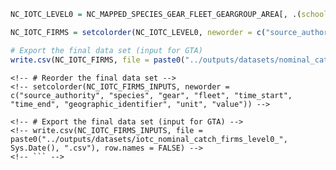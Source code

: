 <!-- Old stuff -->
  
  ```r
NC_IOTC_LEVEL0 = NC_MAPPED_SPECIES_GEAR_FLEET_GEARGROUP_AREA[, .(schooltype = "UNK", catchtype = "UNK", value = sum(CATCH)), keyby = .(source_authority, fishingfleet = fleet, gear, gear_group = GEAR_GROUP_CODE, species, time_start, time_end, month = month(time_start), quarter = quarter(time_start), year = year(time_start), time_period = difftime(time_end, time_start, units = "days"), id_area = fifelse(geographic_identifier == "F51", 71942, fifelse(geographic_identifier == "F57", 71941, as.numeric(NA))), longitude = fifelse(geographic_identifier == "F51", 56.9674121789439, fifelse(geographic_identifier == "F57", 105.051972813222, as.numeric(NA))), latitude = fifelse(geographic_identifier == "F51", -16.0981009445054, fifelse(geographic_identifier == "F57", -26.9732388924692, as.numeric(NA))), geographic_identifier, unit)]

NC_IOTC_FIRMS = setcolorder(NC_IOTC_LEVEL0, neworder = c("source_authority", "fishingfleet", "gear", "gear_group", "species", "schooltype", "time_start", "time_end", "month", "quarter", "year", "time_period", "id_area", "geographic_identifier", "catchtype", "unit", "longitude", "latitude", "value"))

# Export the final data set (input for GTA)
write.csv(NC_IOTC_FIRMS, file = paste0("../outputs/datasets/nominal_catch_iotc_level0_", Sys.Date(), ".csv"), row.names = FALSE)
```



<!-- ## IOTC input data set -->
  
  <!-- ```{r Dataset_Export_GTA_Input_IOTC, echo = TRUE, eval = FALSE} -->
  <!-- # Build the final data set -->
  <!-- NC_IOTC_FIRMS_INPUTS = NC_MAPPED_SPECIES_GEAR_FLEET[, .(value = sum(CATCH)), keyby= .(source_authority, species, gear, fleet, time_start, time_end, geographic_identifier, unit)] -->
    
    <!-- # Reorder the final data set -->
    <!-- setcolorder(NC_IOTC_FIRMS_INPUTS, neworder = c("source_authority", "species", "gear", "fleet", "time_start", "time_end", "geographic_identifier", "unit", "value")) -->
    
    <!-- # Export the final data set (input for GTA) -->
    <!-- write.csv(NC_IOTC_FIRMS_INPUTS, file = paste0("../outputs/datasets/iotc_nominal_catch_firms_level0_", Sys.Date(), ".csv"), row.names = FALSE) -->
    <!-- ``` -->
    